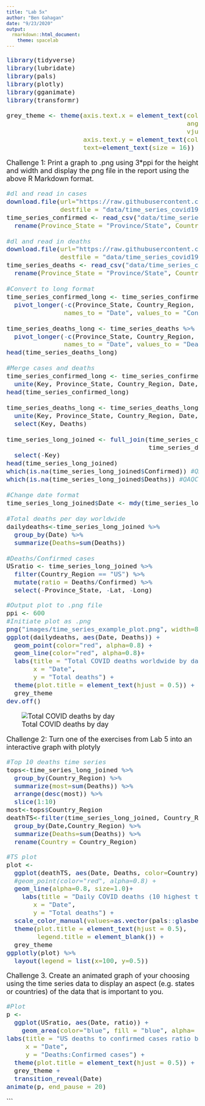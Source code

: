 ```yaml
---
title: "Lab 5x"
author: "Ben Gahagan"
date: "9/23/2020"
output: 
  rmarkdown::html_document:
    theme: spacelab
---
```


<font size="4">

```r
library(tidyverse)
library(lubridate)
library(pals)
library(plotly)
library(gganimate)
library(transformr)

grey_theme <- theme(axis.text.x = element_text(colour="grey20", size = 12, 
                                               angle = 90, hjust = 0.5, 
                                               vjust = 0.5),
                    axis.text.y = element_text(colour = "grey20", size = 12),
                    text=element_text(size = 16))
```

Challenge 1: Print a graph to .png using 3*ppi for the height and width and display the png file in the report using the above R Markdown format.

```r
#dl and read in cases
download.file(url="https://raw.githubusercontent.com/CSSEGISandData/COVID-19/master/csse_covid_19_data/csse_covid_19_time_series/time_series_covid19_confirmed_global.csv", 
              destfile = "data/time_series_covid19_confirmed_global.csv")
time_series_confirmed <- read_csv("data/time_series_covid19_confirmed_global.csv")%>%
  rename(Province_State = "Province/State", Country_Region = "Country/Region")

#dl and read in deaths
download.file(url="https://raw.githubusercontent.com/CSSEGISandData/COVID-19/master/csse_covid_19_data/csse_covid_19_time_series/time_series_covid19_deaths_global.csv", 
              destfile = "data/time_series_covid19_deaths_global.csv")
time_series_deaths <- read_csv("data/time_series_covid19_deaths_global.csv")%>%
  rename(Province_State = "Province/State", Country_Region = "Country/Region")

#Convert to long format
time_series_confirmed_long <- time_series_confirmed %>% 
  pivot_longer(-c(Province_State, Country_Region, Lat, Long),
               names_to = "Date", values_to = "Confirmed") 

time_series_deaths_long <- time_series_deaths %>% 
  pivot_longer(-c(Province_State, Country_Region, Lat, Long),
               names_to = "Date", values_to = "Deaths") 
head(time_series_deaths_long)

#Merge cases and deaths
time_series_confirmed_long <- time_series_confirmed_long %>% 
  unite(Key, Province_State, Country_Region, Date, sep = ".", remove = FALSE)
head(time_series_confirmed_long)

time_series_deaths_long <- time_series_deaths_long %>% 
  unite(Key, Province_State, Country_Region, Date, sep = ".") %>% 
  select(Key, Deaths)

time_series_long_joined <- full_join(time_series_confirmed_long,
                                     time_series_deaths_long, by = c("Key")) %>% 
  select(-Key)
head(time_series_long_joined)
which(is.na(time_series_long_joined$Confirmed)) #QAQC
which(is.na(time_series_long_joined$Deaths)) #QAQC

#Change date format
time_series_long_joined$Date <- mdy(time_series_long_joined$Date)

#Total deaths per day worldwide
dailydeaths<-time_series_long_joined %>% 
  group_by(Date) %>% 
  summarize(Deaths=sum(Deaths))

#Deaths/Confirmed cases
USratio <- time_series_long_joined %>% 
  filter(Country_Region == "US") %>% 
  mutate(ratio = Deaths/Confirmed) %>% 
  select(-Province_State, -Lat, -Long)
```

```r
#Output plot to .png file
ppi <- 600
#Initiate plot as .png
png("images/time_series_example_plot.png", width=8*ppi, height=8*ppi, res=ppi)
ggplot(dailydeaths, aes(Date, Deaths)) +
  geom_point(color="red", alpha=0.8) +
  geom_line(color="red", alpha=0.8)+
  labs(title = "Total COVID deaths worldwide by day",
       x = "Date",
       y = "Total deaths") +
  theme(plot.title = element_text(hjust = 0.5)) +
  grey_theme
dev.off()
```
![Total COVID deaths by day](images/time_series_example_plot.png) 

Challenge 2: Turn one of the exercises from Lab 5 into an interactive graph with plotyly

```r
#Top 10 deaths time series
tops<-time_series_long_joined %>% 
  group_by(Country_Region) %>% 
  summarize(most=sum(Deaths)) %>% 
  arrange(desc(most)) %>% 
  slice(1:10)
most<-tops$Country_Region
deathTS<-filter(time_series_long_joined, Country_Region %in% most) %>% 
  group_by(Date,Country_Region) %>% 
  summarize(Deaths=sum(Deaths)) %>% 
  rename(Country = Country_Region)

```

```r
#TS plot
plot <- 
  ggplot(deathTS, aes(Date, Deaths, color=Country)) +
  #geom_point(color="red", alpha=0.8) +
  geom_line(alpha=0.8, size=1.0)+
    labs(title = "Daily COVID deaths (10 highest totals)",
       x = "Date",
       y = "Total deaths") +
  scale_color_manual(values=as.vector(pals::glasbey(32)), name = "Country") +
  theme(plot.title = element_text(hjust = 0.5),
        legend.title = element_blank()) +
  grey_theme
ggplotly(plot) %>% 
  layout(legend = list(x=100, y=0.5))
```

Challenge 3. Create an animated graph of your choosing using the time series data to display an aspect (e.g. states or countries) of the data that is important to you.

```r
#Plot
p <-
  ggplot(USratio, aes(Date, ratio)) +
    geom_area(color="blue", fill = "blue", alpha= 0.4) +
labs(title = "US deaths to confirmed cases ratio by day",
     x = "Date",
     y = "Deaths:Confirmed cases") +
  theme(plot.title = element_text(hjust = 0.5)) +
  grey_theme +
  transition_reveal(Date)
animate(p, end_pause = 20)
```
```

